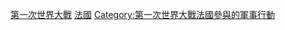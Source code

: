 {{CatAutoTOC}}
{{Portal|第一次世界大戰}}

[[Category:法國戰役|第一次世界大戰]]
[[Category:第一次世界大戰各國參與戰役|法國]]
[[Category:第一次世界大戰法國參與的軍事行動|Category:第一次世界大戰法國參與的軍事行動]]